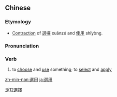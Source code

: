 {{also|选用}}
==Chinese==
{{zh-forms|s=选用}}

===Etymology===
* [[contraction|Contraction]] of [[選擇]] xuǎnzé and [[使用]] shǐyòng.

===Pronunciation===
{{zh-pron
|m=xuǎnyòng
|c=syun2 jung6
|h=pfs=sién-yung
|mn=qz,tw,xm,zz:soán-iōng/qz,xm:soán-ēng
|cat=v
}}

===Verb===
{{zh-verb}}

# to [[choose]] and [[use]] something; to [[select]] and [[apply]]

[[Category:Advanced Mandarin|辵12選擇]]

[[zh-min-nan:選用]]
[[ja:選用]]